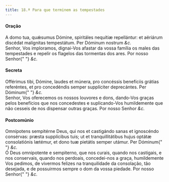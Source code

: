 ```yaml
---
title: 18.ª Para que terminem as tempestades
---
```


<h4 class="text-center">Oração</h4>
<div class="container-fluid">
  <div class="row">
    <div class="col-6 dropcaps text-justify">
      A domo tua, quǽsumus Dómine, spiritáles nequítiæ repellántur: et aëriárum
      discédat malígnitas tempestátum. Per Dóminum nostrum <em>&c.</em>
    </div>
    <div class="col-6 dropcaps text-justify">
      Senhor, Vos imploramos, dignai-Vos afastar da vossa família os males das
      tempestades e repelir os flagelos das tormentas dos ares. Por nosso Senhor{" "}
      <em>&c.</em>
    </div>
  </div>
</div>

<h4 class="text-center">Secreta</h4>
<div class="container-fluid">
  <div class="row">
    <div class="col-6 dropcaps text-justify">
      Offérimus tibi, Dómine, laudes et múnera, pro concéssis benefíciis grátias
      referéntes, et pro concedéndis semper supplíciter deprecántes. Per Dóminum{" "}
      <em>&c.</em>
    </div>
    <div class="col-6 dropcaps text-justify">
      Senhor, Vos oferecemos os nossos louvores e dons, dando-Vos graças pelos
      benefícios que nos concedestes e suplicando-Vos humildemente que não
      cesseis de nos dispensar outras graças. Por nosso Senhor <em>&c.</em>
    </div>
  </div>
</div>

<h4 class="text-center">Postcomúnio</h4>
<div class="container-fluid">
  <div class="row">
    <div class="col-6 dropcaps text-justify">
      Omnípotens sempitérne Deus, qui nos et castigándo sanas et ignoscéndo
      consérvas: præsta supplícibus tuis; ut et tranquillitátibus hujus optátæ
      consolatiónis lætémur, et dono tuæ pietátis semper utámur. Per Dóminum{" "}
      <em>&c.</em>
    </div>
    <div class="col-6 dropcaps text-justify">
      Ó Deus omnipotente e sempiterno, que nos curais, quando nos castigais, e
      nos conservais, quando nos perdoais, concedei-nos a graça, humildemente
      Vos pedimos, de vivermos felizes na tranquilidade da consolação, tão
      desejada, e de possuirmos sempre o dom da vossa piedade. Por nosso Senhor{" "}
      <em>&c.</em>
    </div>
  </div>
</div>
